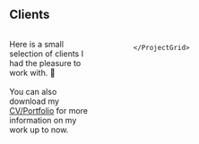 ## Clients<br/>

<div style="display: flex; width: 100%">
  <div style="flex: 0.5; margin-right: 80px">
    <p>Here is a small selection of clients I had the pleasure to work with. 💖<br/><br/>You can also download my <a href="Orhan-Soenmez-CV.pdf" target="_blank">CV/Portfolio</a> for more information on my work up to now.</p>
  </div>
  
  <div style="flex: 1; padding-top: 0.5rem">
   <ProjectGrid style={{ gridGap: "3rem" }}>
    <ProjectCard
      title="Klarna"
      link="https://www.klarna.com"
      bg="#FFAEBC"
      logo="clients-klarna.png"
      />
    <ProjectCard
      title="Urban Sports Club"
      link="https://www.urbansportsclub.com"
      bg="#000000"
      logo="clients-urbansportsclub.png"
      style={{ padding: "9% !important" }}
      />
    <ProjectCard
      title="Postbank"
      link="https://www.postbank.de"
      bg="#FFCD00"
      logo="clients-postbank.png"
      style={{ padding: "9% !important" }}
      />
    <ProjectCard
      title="adidas"
      link="https://www.adidas.com"
      bg="#000000"
      logo="clients-adidas.png"
      style={{ padding: "8% !important" }}
      />
    <ProjectCard
      title="Leica"
      link="https://leica-camera.com/"
      bg="#FFFFFF"
      logo="clients-leica.png"
      style={{ padding: "6% !important" }}
      />
    <ProjectCard
      title="Leica"
      link="https://www.telekom.com/"
      bg="#E2007E"
      logo="clients-telekom.png"
      style={{ padding: "4% !important" }}
      />
    
    </ProjectGrid>
  </div>
</div>
